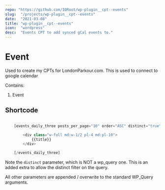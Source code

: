 ```yaml
---
repo: "https://github.com/IORoot/wp-plugin__cpt--events"
slug:  "/projects/wp-plugin__cpt--events"
date:  "2021-03-08"
title: "wp-plugin__cpt--events"
icon:  "wordpress"
desc:  "Events CPT to add synced gCal events to."
---
```

# Event

Used to create my CPTs for LondonParkour.com. This is used to connect to google calendar

Contains:

1. Event

## Shortcode

```php

	[events_daily_three posts_per_page="10" order="ASC" distinct="true"]

		<div class="w-full md:w-1/2 pl-4 md:pl-10">
			{{title}}					
		</div>

	[/events_daily_three]

```

Note the `distinct` parameter, which is NOT a wp_query one. This is an added extra to
allow the distinct filter on the query.

All other parameters are appended / overwrite to the standard WP_Query arguments.